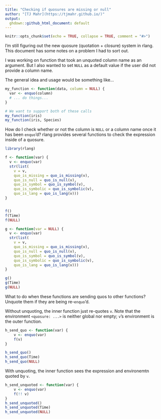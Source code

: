 ```yaml
---
title: "Checking if quosures are missing or null"
author: "[TJ Mahr](https://tjmahr.github.io/)"
output: 
  ghdown::github_html_document: default
---
```


```r
knitr::opts_chunk$set(echo = TRUE, collapse = TRUE, comment = "#>")
```
I'm still figuring out the new quosure (quotation + closure) system in rlang. 
This document has some notes on a problem I had to sort out.

I was working on function that took an unquoted column name as an argument. But
I also wanted to set `NULL` as a default value if the user did not provide a
column name. 

The general idea and usage would be something like...

```r
my_function <- function(data, column = NULL) {
  var <- enquo(column)
  # ... do things...
}

# We want to support both of these calls
my_function(iris)
my_function(iris, Species)
```

How do I check whether or not the column is `NULL` or a column name once it has
been `enquo`'d? rlang provides several functions to check the expression inside
of a quosure.

```r
library(rlang)

f <- function(var) {
  v <- enquo(var)
  str(list(
    v = v,
    quo_is_missing = quo_is_missing(v),
    quo_is_null = quo_is_null(v),
    quo_is_symbol = quo_is_symbol(v),
    quo_is_symbolic = quo_is_symbolic(v),
    quo_is_lang = quo_is_lang(v)))
}


f()
f(Time)
f(NULL)

g <- function(var = NULL) {
  v <- enquo(var)
  str(list(
    v = v,
    quo_is_missing = quo_is_missing(v),
    quo_is_null = quo_is_null(v),
    quo_is_symbol = quo_is_symbol(v),
    quo_is_symbolic = quo_is_symbolic(v),
    quo_is_lang = quo_is_lang(v)))
}

g()
g(Time)
g(NULL)
```

What to do when these functions are sending quos to other functions? Unquote
them if they are being re-`enquo`'d.

Without unquoting, the inner function just re-quotes `v`. Note that the
environment `<quosure: ...>` is neither global nor empty; `v`'s environment is
the outer function.

```r
h_send_quo <- function(var) {
    v <- enquo(var)
    f(v)
}

h_send_quo()
h_send_quo(Time)
h_send_quo(NULL)
```

With unquoting, the inner function sees the expression and environemtn quoted 
by `v`.

```r
h_send_unquoted <- function(var) {
    v <- enquo(var)
    f(!! v)
}
h_send_unquoted()
h_send_unquoted(Time)
h_send_unquoted(NULL)
```

